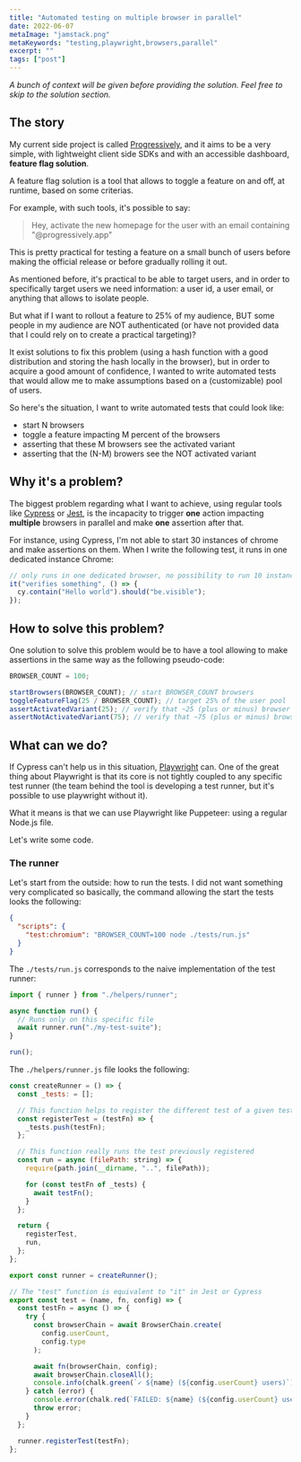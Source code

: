 ```yaml
---
title: "Automated testing on multiple browser in parallel"
date: 2022-06-07
metaImage: "jamstack.png"
metaKeywords: "testing,playwright,browsers,parallel"
excerpt: ""
tags: ["post"]
---
```


_A bunch of context will be given before providing the solution. Feel free to skip to the solution section._

## The story

My current side project is called [Progressively](https://github.com/mfrachet/progressively), and it aims to be a very simple, with lightweight client side SDKs and with an accessible dashboard, **feature flag solution**.

A feature flag solution is a tool that allows to toggle a feature on and off, at runtime, based on some criterias.

For example, with such tools, it's possible to say:

> Hey, activate the new homepage for the user with an email containing "@progressively.app"

This is pretty practical for testing a feature on a small bunch of users before making the official release or before gradually rolling it out.

As mentioned before, it's practical to be able to target users, and in order to specifically target users we need information: a user id, a user email, or anything that allows to isolate people.

But what if I want to rollout a feature to 25% of my audience, BUT some people in my audience are NOT authenticated (or have not provided data that I could rely on to create a practical targeting)?

It exist solutions to fix this problem (using a hash function with a good distribution and storing the hash locally in the browser), but in order to acquire a good amount of confidence, I wanted to write automated tests
that would allow me to make assumptions based on a (customizable) pool of users.

So here's the situation, I want to write automated tests that could look like:

- start N browsers
- toggle a feature impacting M percent of the browsers
- asserting that these M browsers see the activated variant
- asserting that the (N-M) browers see the NOT activated variant

## Why it's a problem?

The biggest problem regarding what I want to achieve, using regular tools like [Cypress](https://www.cypress.io/) or [Jest](https://jestjs.io/), is the incapacity to trigger **one** action impacting **multiple** browsers in parallel and make **one** assertion after that.

For instance, using Cypress, I'm not able to start 30 instances of chrome and make assertions on them. When I write the following test, it runs in one dedicated instance Chrome:

```js
// only runs in one dedicated browser, no possibility to run 10 instances and then make assertions.
it("verifies something", () => {
  cy.contain("Hello world").should("be.visible");
});
```

## How to solve this problem?

One solution to solve this problem would be to have a tool allowing to make assertions in the same way as the following pseudo-code:

```js
BROWSER_COUNT = 100;

startBrowsers(BROWSER_COUNT); // start BROWSER_COUNT browsers
toggleFeatureFlag(25 / BROWSER_COUNT); // target 25% of the user pool
assertActivatedVariant(25); // verify that ~25 (plus or minus) browser received the activated variant
assertNotActivatedVariant(75); // verify that ~75 (plus or minus) browser received the NOT activated variant
```

## What can we do?

If Cypress can't help us in this situation, [Playwright](https://playwright.dev/) can. One of the great thing about Playwright is that its core
is not tightly coupled to any specific test runner (the team behind the tool is developing a test runner, but it's possible to use playwright without it).

What it means is that we can use Playwright like Puppeteer: using a regular Node.js file.

Let's write some code.

### The runner

Let's start from the outside: how to run the tests. I did not want something very complicated so basically, the command allowing the start the tests looks the following:

```json
{
  "scripts": {
    "test:chromium": "BROWSER_COUNT=100 node ./tests/run.js"
  }
}
```

The `./tests/run.js` corresponds to the naive implementation of the test runner:

```javascript
import { runner } from "./helpers/runner";

async function run() {
  // Runs only on this specific file
  await runner.run("./my-test-suite");
}

run();
```

The `./helpers/runner.js` file looks the following:

```javascript
const createRunner = () => {
  const _tests: = [];

  // This function helps to register the different test of a given testing file
  const registerTest = (testFn) => {
    _tests.push(testFn);
  };

  // This function really runs the test previously registered
  const run = async (filePath: string) => {
    require(path.join(__dirname, "..", filePath));

    for (const testFn of _tests) {
      await testFn();
    }
  };

  return {
    registerTest,
    run,
  };
};

export const runner = createRunner();

// The "test" function is equivalent to "it" in Jest or Cypress
export const test = (name, fn, config) => {
  const testFn = async () => {
    try {
      const browserChain = await BrowserChain.create(
        config.userCount,
        config.type
      );

      await fn(browserChain, config);
      await browserChain.closeAll();
      console.info(chalk.green(`✓ ${name} (${config.userCount} users)`));
    } catch (error) {
      console.error(chalk.red(`FAILED: ${name} (${config.userCount} users)`));
      throw error;
    }
  };

  runner.registerTest(testFn);
};
```
